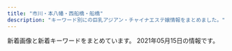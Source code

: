 ```yaml
---
title: "市川・本八幡・西船橋・船橋"
description: "キーワード別にの巨乳アジアン・チャイナエステ嬢情報をまとめました。"
---
```


新着画像と新着キーワードをまとめています。
2021年05月15日の情報です。

<DmmAffiliateIns />
<KeywordTable
  shops={
    [
    {
        "img_links": [
            "http://www.sexy.relaxjp.info/images/m-top009.jpg",
            "http://www.sexy.relaxjp.info/images/m-top003.jpg",
            "http://www.sexy.relaxjp.info/files/023.jpg",
            "http://www.sexy.relaxjp.info/files/036-02.jpg",
            "http://www.sexy.relaxjp.info/files/035-02.jpg",
            "http://www.sexy.relaxjp.info/images/m-top010.jpg",
            "http://www.sexy.relaxjp.info/files/034.jpg",
            "http://www.sexy.relaxjp.info/files/035.jpg",
            "http://www.sexy.relaxjp.info/files/011.jpg",
            "http://www.sexy.relaxjp.info/files/037-02.jpg",
            "http://www.sexy.relaxjp.info/files/033.jpg",
            "http://www.sexy.relaxjp.info/files/030-03.jpg",
            "http://www.sexy.relaxjp.info/files/024-02.jpg",
            "http://www.sexy.relaxjp.info/files/003-02.jpg",
            "http://www.sexy.relaxjp.info/files/035-03.jpg",
            "http://www.sexy.relaxjp.info/files/002-02.jpg",
            "http://www.sexy.relaxjp.info/files/023-03.jpg",
            "http://www.sexy.relaxjp.info/files/030.jpg",
            "http://www.sexy.relaxjp.info/files/036-03.jpg",
            "http://www.sexy.relaxjp.info/files/033-03.jpg",
            "http://www.sexy.relaxjp.info/files/034-02.jpg",
            "http://www.sexy.relaxjp.info/images/foot01.jpg",
            "http://www.sexy.relaxjp.info/files/030-02.jpg",
            "http://www.sexy.relaxjp.info/files/037-03.jpg",
            "http://www.sexy.relaxjp.info/images/call.png",
            "http://www.sexy.relaxjp.info/files/011-03.jpg",
            "http://www.sexy.relaxjp.info/files/033-02.jpg",
            "http://www.sexy.relaxjp.info/files/002.jpg",
            "http://www.sexy.relaxjp.info/files/034-03.jpg",
            "http://www.sexy.relaxjp.info/files/024.jpg",
            "http://www.sexy.relaxjp.info/files/037.jpg",
            "http://www.sexy.relaxjp.info/images/m-top004.jpg",
            "http://www.sexy.relaxjp.info/images/m-head01.jpg",
            "http://www.sexy.relaxjp.info/files/003-03.jpg",
            "http://www.sexy.relaxjp.info/files/036.jpg",
            "http://www.sexy.relaxjp.info/files/024-03.jpg",
            "http://www.sexy.relaxjp.info/files/011-02.jpg",
            "http://www.sexy.relaxjp.info/files/023-02.jpg",
            "http://www.sexy.relaxjp.info/files/002-03.jpg",
            "http://www.sexy.relaxjp.info/files/003.jpg"
        ],
        "name": "Sexy Love \uff5e\u30bb\u30af\u30b7\u30fc\u30e9\u30d6\uff5e",
        "station": "JR\u8239\u6a4b\u99c5\u5317\u53e3",
        "url": "http://www.sexy.relaxjp.info/",
        "keywords": {
            "87": 14,
            "C": 4,
            "E": 2,
            "D": 16,
            "89": 2,
            "\u30bb\u30af\u30b7\u30fc": 36,
            "86": 6
        }
    },
    {
        "img_links": [
            "http://parm.work/images/menu/interior.png",
            "http://parm.work/images/menu/staff.png",
            "http://parm.work/images/rec.jpg",
            "http://parm.work/staff/miki.jpg",
            "http://parm.work/img/saya1.jpg",
            "http://parm.work/staff/mika.jpg",
            "http://parm.work/images/menu/top.png",
            "http://parm.work/images/staff_t.jpg",
            "http://parm.work/img/momo1.jpg",
            "http://parm.work/img/miki1.jpg",
            "http://parm.work/staff/kana.jpg",
            "http://parm.work/img/kana1.jpg",
            "http://parm.work/staff/momo.jpg",
            "http://parm.work/images/news.jpg",
            "http://parm.work/images/sys.png",
            "http://parm.work/img/mika1.jpg",
            "http://parm.work/images/tel.png",
            "http://parm.work/images/int1.jpg",
            "http://parm.work/images/tg.png",
            "http://parm.work/images/int2.png",
            "http://parm.work/staff/saya.jpg",
            "http://parm.work/images/time.jpg",
            "http://parm.work/images/interior_t.jpg"
        ],
        "keywords": {},
        "name": "\u30d1\u30eb\u30e0",
        "url": "http://parm.work/",
        "station": "\u672c\u516b\u5e61\u99c5\u5317\u53e3"
    },
    {
        "keywords": {},
        "img_links": [
            "http://iyashinomori.dnsfor.me/images/aroma.jpg",
            "http://iyashinomori.dnsfor.me/images/mei.jpg",
            "http://iyashinomori.dnsfor.me/images/main_09.jpg",
            "http://iyashinomori.dnsfor.me/images/nav-staff.jpg",
            "http://iyashinomori.dnsfor.me/images/sona.jpg",
            "http://iyashinomori.dnsfor.me/images/masmises.jpg",
            "http://iyashinomori.dnsfor.me/images/iyashi_qr.png",
            "http://iyashinomori.dnsfor.me/images/nav-job.jpg",
            "http://iyashinomori.dnsfor.me/images/aya2.jpg",
            "http://iyashinomori.dnsfor.me/images/akasuri.jpg",
            "http://iyashinomori.dnsfor.me/images/lanmu-c_03.jpg",
            "http://iyashinomori.dnsfor.me/images/massaji.jpg",
            "http://iyashinomori.dnsfor.me/images/mas-de.jpg",
            "http://iyashinomori.dnsfor.me/images/sayuri.jpg",
            "http://iyashinomori.dnsfor.me/images/mari.jpg",
            "http://iyashinomori.dnsfor.me/images/ami.jpg"
        ],
        "url": "http://iyashinomori.dnsfor.me/",
        "station": "JR\u897f\u8239\u6a4b\u99c5\u5317\u53e3",
        "name": "\u7652\u3057\u306e\u68ee"
    },
    {
        "keywords": {},
        "img_links": [],
        "url": "http://olive.est.cm/",
        "station": "JR\u8239\u6a4b\u99c5\u5317\u53e3",
        "name": "OLIVE\u30fb\u30aa\u30ea\u30fc\u30d6"
    },
    {
        "keywords": {
            "D": 15,
            "\u30bb\u30af\u30b7\u30fc": 12,
            "E": 83,
            "F": 9,
            "G": 9
        },
        "url": "http://es-massage.info/",
        "img_links": [
            "http://es-massage.info/wp-content/uploads/2019/11/4fad70a18793b8dfb7a63f4939e51f94.jpg",
            "http://es-massage.info/wp-content/uploads/2019/12/676cfcce64ce22475e092ee147f4ebc8-500x750.jpg",
            "http://es-massage.info/wp-content/uploads/2019/06/dcbeef447e8eded0b1939b00ff57d88b-218x300.jpg",
            "http://es-massage.info/wp-content/uploads/2021/02/2daa3be5c9da099fee0448647087d74c-722x1024.jpg",
            "http://es-massage.info/wp-content/uploads/2020/10/676cfcce64ce22475e092ee147f4ebc8-730x1024.jpg",
            "http://es-massage.info/wp-content/uploads/2021/05/c867482e60af4aaa301e00a22c8a494a.jpg",
            "http://es-massage.info/wp-content/uploads/2018/10/g4.jpg",
            "http://es-massage.info/wp-content/uploads/2021/02/3d21df65a2be53218994fa7e3b383bd2-500x750.jpg",
            "http://es-massage.info/wp-content/uploads/2019/10/32cbcf100bc89043ce106a68ba8535ea-214x300.jpg",
            "http://es-massage.info/wp-content/uploads/2021/02/f83b4ffb58cae56efa5cf86625340252.jpg",
            "http://es-massage.info/wp-content/uploads/2021/03/187232fb98eac53cd9935a4a35d04597-500x750.jpg",
            "http://es-massage.info/wp-content/uploads/2021/03/fa0ef9b192fa87f9ee5013c5e1c3bcc7-212x300.jpg",
            "http://es-massage.info/wp-content/uploads/2021/02/ae895c3a85b37b5db4dcb93326cbd04d-500x750.jpg",
            "http://es-massage.info/wp-content/uploads/2021/03/c961a896cf70c5b14ebe86acc18cdf14-1.jpg",
            "http://es-massage.info/wp-content/uploads/2021/02/68ba0f1db1b8cdd88e360d06f49f1ba6-212x300.jpg",
            "http://es-massage.info/wp-content/uploads/2019/03/0c4d0538c251234bc70697ec7cf8cc97-500x750.jpg",
            "http://es-massage.info/wp-content/uploads/2021/02/f83b4ffb58cae56efa5cf86625340252-500x750.jpg",
            "http://es-massage.info/wp-content/uploads/2021/02/8b21e9d00752169b79ff946575142f59.jpg",
            "http://es-massage.info/wp-content/uploads/2021/03/5db34c47b4c5816f47d11de39beefb5d-500x750.jpg",
            "http://es-massage.info/wp-content/uploads/2019/11/8da006befc39b49c570f8162740cbc56-500x750.jpg",
            "http://es-massage.info/wp-content/uploads/2021/02/ae895c3a85b37b5db4dcb93326cbd04d-745x1024.jpg",
            "http://es-massage.info/wp-content/uploads/2019/12/676cfcce64ce22475e092ee147f4ebc8-212x300.jpg",
            "http://es-massage.info/wp-content/uploads/2021/02/f150534b559de6124dce0eaa1cfdf290.jpg",
            "http://es-massage.info/wp-content/themes/template-salon2/images/header-tel.png",
            "http://es-massage.info/wp-content/uploads/2020/06/0fd60f0c72ad85b96635ef3d4e152bd6-500x750.jpg",
            "http://es-massage.info/wp-content/uploads/2019/03/c3dc6ab90966d6cc73491056f668516d-500x750.jpg",
            "http://es-massage.info/wp-content/uploads/2019/03/b85ae819f481b37cad8d1548de5893cc-223x300.jpg",
            "http://es-massage.info/wp-content/uploads/2021/02/6fa3b7862db18d956a1cde1942b75408-500x750.jpg",
            "http://es-massage.info/wp-content/uploads/2019/10/3eec6cc0e85788ff3ceabceee29f9870-500x750.jpg",
            "http://es-massage.info/wp-content/uploads/2021/03/42e4fd3c70945346b6dd6b9e0f926434-1-745x1024.jpg",
            "http://es-massage.info/wp-content/uploads/2020/09/c42007567c6d14bbd829c1d4ae5b8d4c.jpg",
            "http://es-massage.info/wp-content/themes/template-salon2/images/noimg.jpg",
            "http://es-massage.info/wp-content/uploads/2019/03/c3dc6ab90966d6cc73491056f668516d.jpg",
            "http://es-massage.info/wp-content/uploads/2019/12/9934efcbe351f6dbb655c114add97813-500x750.jpg",
            "http://es-massage.info/wp-content/uploads/2018/10/g1.jpg",
            "http://es-massage.info/wp-content/uploads/2018/12/ce6acdedea0cab635b18cd82f697bf3a-500x750.jpg",
            "http://es-massage.info/wp-content/uploads/2020/09/75fbc1155333427771dcebee0f4de748.jpg",
            "http://es-massage.info/wp-content/uploads/2021/02/6fa3b7862db18d956a1cde1942b75408-205x300.jpg",
            "http://es-massage.info/wp-content/uploads/2021/03/187232fb98eac53cd9935a4a35d04597.jpg",
            "http://es-massage.info/wp-content/uploads/2021/03/5db34c47b4c5816f47d11de39beefb5d.jpg",
            "http://es-massage.info/wp-content/uploads/2019/10/3eec6cc0e85788ff3ceabceee29f9870.jpg",
            "http://es-massage.info/wp-content/uploads/2020/10/676cfcce64ce22475e092ee147f4ebc8.jpg",
            "http://es-massage.info/wp-content/uploads/2019/03/07cc9a466c3af450e20013b26e90a100.jpg",
            "http://es-massage.info/wp-content/uploads/2021/01/329c4f8c7f334cbe95d258f70d6ca207-500x750.jpg",
            "http://es-massage.info/wp-content/uploads/2019/10/32cbcf100bc89043ce106a68ba8535ea.jpg",
            "http://es-massage.info/wp-content/uploads/2021/05/c867482e60af4aaa301e00a22c8a494a-500x750.jpg",
            "http://es-massage.info/wp-content/uploads/2021/01/329c4f8c7f334cbe95d258f70d6ca207.jpg",
            "http://es-massage.info/wp-content/uploads/2021/03/c961a896cf70c5b14ebe86acc18cdf14-1-500x750.jpg",
            "http://es-massage.info/wp-content/uploads/2021/02/9fac07593910d80276531dd93a7855a6.jpg",
            "http://es-massage.info/wp-content/uploads/2019/03/b85ae819f481b37cad8d1548de5893cc-500x750.jpg",
            "http://es-massage.info/wp-content/themes/template-salon2/images/main1.jpg",
            "http://es-massage.info/wp-content/uploads/2021/02/2daa3be5c9da099fee0448647087d74c.jpg",
            "http://es-massage.info/wp-content/uploads/2021/03/187232fb98eac53cd9935a4a35d04597-212x300.jpg",
            "http://es-massage.info/wp-content/uploads/2021/04/74d5ee1bbc8ca61aadd08e6f9f4165e7-500x750.jpg",
            "http://es-massage.info/wp-content/uploads/2019/03/0c4d0538c251234bc70697ec7cf8cc97.jpg",
            "http://es-massage.info/wp-content/uploads/2021/03/c961a896cf70c5b14ebe86acc18cdf14-1-212x300.jpg",
            "http://es-massage.info/wp-content/uploads/2021/03/f4811d331623d3f6e590e934b3e7ddc9-500x750.jpg",
            "http://es-massage.info/wp-content/uploads/2021/02/ae895c3a85b37b5db4dcb93326cbd04d.jpg",
            "http://es-massage.info/wp-content/uploads/2020/06/0fd60f0c72ad85b96635ef3d4e152bd6.jpg",
            "http://es-massage.info/wp-content/uploads/2021/02/4af137ced25025eda5b4e5a512bead8f.jpg",
            "http://es-massage.info/wp-content/uploads/2021/02/1b6cc5124ca074f693dbc5eff5a75ea0-500x750.jpg",
            "http://es-massage.info/wp-content/uploads/2019/11/4fad70a18793b8dfb7a63f4939e51f94-500x750.jpg",
            "http://es-massage.info/wp-content/uploads/2021/03/42e4fd3c70945346b6dd6b9e0f926434-1-500x750.jpg",
            "http://es-massage.info/wp-content/uploads/2019/03/b85ae819f481b37cad8d1548de5893cc.jpg",
            "http://es-massage.info/wp-content/uploads/2019/12/9934efcbe351f6dbb655c114add97813.jpg",
            "http://es-massage.info/wp-content/uploads/2020/09/f4811d331623d3f6e590e934b3e7ddc9-500x750.jpg",
            "http://es-massage.info/wp-content/uploads/2021/02/4af137ced25025eda5b4e5a512bead8f-212x300.jpg",
            "http://es-massage.info/wp-content/uploads/2021/04/74d5ee1bbc8ca61aadd08e6f9f4165e7.jpg",
            "http://es-massage.info/wp-content/uploads/2021/02/3d21df65a2be53218994fa7e3b383bd2-207x300.jpg",
            "http://es-massage.info/wp-content/uploads/2021/02/f150534b559de6124dce0eaa1cfdf290-722x1024.jpg",
            "http://es-massage.info/wp-content/uploads/2020/09/c42007567c6d14bbd829c1d4ae5b8d4c-500x750.jpg",
            "http://es-massage.info/wp-content/uploads/2021/02/68ba0f1db1b8cdd88e360d06f49f1ba6.jpg",
            "http://es-massage.info/wp-content/uploads/2020/06/bd28ddc548208ab1afe0db2cc76decab.jpg",
            "http://es-massage.info/wp-content/uploads/2020/10/676cfcce64ce22475e092ee147f4ebc8-500x750.jpg",
            "http://es-massage.info/wp-content/uploads/2021/03/5db34c47b4c5816f47d11de39beefb5d-216x300.jpg",
            "http://es-massage.info/wp-content/uploads/2019/11/8da006befc39b49c570f8162740cbc56.jpg",
            "http://es-massage.info/wp-content/uploads/2019/03/07cc9a466c3af450e20013b26e90a100-500x750.jpg",
            "http://es-massage.info/wp-content/uploads/2021/02/4af137ced25025eda5b4e5a512bead8f-500x750.jpg",
            "http://es-massage.info/wp-content/uploads/2021/03/42e4fd3c70945346b6dd6b9e0f926434-1-218x300.jpg",
            "http://es-massage.info/wp-content/uploads/2021/02/ae80e0da66f78f271f9083df6c795b89.jpg",
            "http://es-massage.info/wp-content/uploads/2018/12/ce6acdedea0cab635b18cd82f697bf3a-218x300.jpg",
            "http://es-massage.info/wp-content/uploads/2021/02/68ba0f1db1b8cdd88e360d06f49f1ba6-500x750.jpg",
            "http://es-massage.info/wp-content/uploads/2021/02/3d21df65a2be53218994fa7e3b383bd2.jpg",
            "http://es-massage.info/wp-content/uploads/2020/10/676cfcce64ce22475e092ee147f4ebc8-214x300.jpg",
            "http://es-massage.info/wp-content/uploads/2021/02/f150534b559de6124dce0eaa1cfdf290-500x750.jpg",
            "http://es-massage.info/wp-content/uploads/2019/03/c3dc6ab90966d6cc73491056f668516d-745x1024.jpg",
            "http://es-massage.info/wp-content/uploads/2021/03/fa0ef9b192fa87f9ee5013c5e1c3bcc7.jpg",
            "http://es-massage.info/wp-content/uploads/2020/09/f4811d331623d3f6e590e934b3e7ddc9.jpg",
            "http://es-massage.info/wp-content/uploads/2019/10/32cbcf100bc89043ce106a68ba8535ea-500x750.jpg",
            "http://es-massage.info/wp-content/uploads/2021/02/0ef7f1f9a36ecbbef9c5a949c70d788f.jpg",
            "http://es-massage.info/wp-content/uploads/2021/02/ae80e0da66f78f271f9083df6c795b89-500x750.jpg",
            "http://es-massage.info/wp-content/uploads/2019/12/a2ec7a239bfbf761f50708838a05c672-214x300.jpg",
            "http://es-massage.info/wp-content/uploads/2021/02/9fac07593910d80276531dd93a7855a6-500x750.jpg",
            "http://es-massage.info/wp-content/uploads/2019/12/676cfcce64ce22475e092ee147f4ebc8.jpg",
            "http://es-massage.info/wp-content/uploads/2021/04/99f9af9e167cc58af6999c284aeb182d-500x750.jpg",
            "http://es-massage.info/wp-content/uploads/2021/04/99f9af9e167cc58af6999c284aeb182d.jpg",
            "http://es-massage.info/wp-content/uploads/2021/02/8b21e9d00752169b79ff946575142f59-500x750.jpg",
            "http://es-massage.info/wp-content/uploads/2021/03/187232fb98eac53cd9935a4a35d04597-722x1024.jpg",
            "http://es-massage.info/wp-content/uploads/2021/02/0ef7f1f9a36ecbbef9c5a949c70d788f-500x750.jpg",
            "http://es-massage.info/wp-content/uploads/2019/03/0c4d0538c251234bc70697ec7cf8cc97-220x300.jpg",
            "http://es-massage.info/wp-content/uploads/2021/02/5d212ce2543c87f9ebee5c4251a7e224-214x300.jpg",
            "http://es-massage.info/wp-content/uploads/2020/06/bd28ddc548208ab1afe0db2cc76decab-500x750.jpg",
            "http://es-massage.info/wp-content/uploads/2021/02/6fa3b7862db18d956a1cde1942b75408.jpg",
            "http://es-massage.info/wp-content/uploads/2021/04/f481c16456cfb6cef2c626ae7e9cc2bc.jpg",
            "http://es-massage.info/wp-content/uploads/2020/09/75fbc1155333427771dcebee0f4de748-500x750.jpg",
            "http://es-massage.info/wp-content/uploads/2021/02/2daa3be5c9da099fee0448647087d74c-500x750.jpg",
            "http://es-massage.info/wp-content/uploads/2019/12/a2ec7a239bfbf761f50708838a05c672.jpg",
            "http://es-massage.info/wp-content/uploads/2021/03/f4811d331623d3f6e590e934b3e7ddc9.jpg",
            "http://es-massage.info/wp-content/uploads/2018/10/g3.jpg",
            "http://es-massage.info/wp-content/uploads/2021/03/42e4fd3c70945346b6dd6b9e0f926434-1.jpg",
            "http://es-massage.info/wp-content/uploads/2021/03/fa0ef9b192fa87f9ee5013c5e1c3bcc7-500x750.jpg",
            "http://es-massage.info/wp-content/uploads/2021/02/1b6cc5124ca074f693dbc5eff5a75ea0.jpg",
            "http://es-massage.info/wp-content/uploads/2019/06/dcbeef447e8eded0b1939b00ff57d88b-500x750.jpg",
            "http://es-massage.info/wp-content/uploads/2021/04/f481c16456cfb6cef2c626ae7e9cc2bc-500x750.jpg",
            "http://es-massage.info/wp-content/themes/template-salon2/images/bnr.jpg",
            "http://es-massage.info/wp-content/uploads/2021/02/0ef7f1f9a36ecbbef9c5a949c70d788f-218x300.jpg",
            "http://es-massage.info/wp-content/uploads/2021/02/8b21e9d00752169b79ff946575142f59-722x1024.jpg",
            "http://es-massage.info/wp-content/uploads/2021/04/f481c16456cfb6cef2c626ae7e9cc2bc-215x300.jpg",
            "http://es-massage.info/wp-content/uploads/2018/10/g2.jpg",
            "http://es-massage.info/wp-content/uploads/2019/12/a2ec7a239bfbf761f50708838a05c672-500x750.jpg"
        ],
        "station": "JR\u897f\u8239\u6a4b\u99c5\u5357\u53e3",
        "name": "Vivid \u30d3\u30d3\u30c3\u30c9"
    },
    {
        "name": "Pink Love",
        "url": "http://www.yumegokoro.esjp.info/",
        "img_links": [
            "http://www.yumegokoro.esjp.info/files/020-03.jpg",
            "http://www.yumegokoro.esjp.info/files/002.jpg",
            "http://www.yumegokoro.esjp.info/images/barSystem.png",
            "http://www.yumegokoro.esjp.info/images/barTherapist.png",
            "http://www.yumegokoro.esjp.info/files/027-03.jpg",
            "http://www.yumegokoro.esjp.info/files/019-02.jpg",
            "http://www.yumegokoro.esjp.info/files/023-03.jpg",
            "http://www.yumegokoro.esjp.info/images/contentBottom.jpg",
            "http://www.yumegokoro.esjp.info/images/time.png",
            "http://www.yumegokoro.esjp.info/images/header.png",
            "http://www.yumegokoro.esjp.info/files/012-02.jpg",
            "http://www.yumegokoro.esjp.info/files/004-02.jpg",
            "http://www.yumegokoro.esjp.info/files/010.jpg",
            "http://www.yumegokoro.esjp.info/files/019.jpg",
            "http://www.yumegokoro.esjp.info/images/barProfile.png",
            "http://www.yumegokoro.esjp.info/files/012-03.jpg",
            "http://www.yumegokoro.esjp.info/images/barLink.png",
            "http://www.yumegokoro.esjp.info/files/027-02.jpg",
            "http://www.yumegokoro.esjp.info/files/010-03.jpg",
            "http://www.yumegokoro.esjp.info/files/004-03.jpg",
            "http://www.yumegokoro.esjp.info/files/011-03.jpg",
            "http://www.yumegokoro.esjp.info/files/002-02.jpg",
            "http://www.yumegokoro.esjp.info/images/barRecruit.png",
            "http://www.yumegokoro.esjp.info/images/barAccess.png",
            "http://www.yumegokoro.esjp.info/files/004.jpg",
            "http://www.yumegokoro.esjp.info/images/barSchedule.png",
            "http://www.yumegokoro.esjp.info/images/barProfileSche.png",
            "http://www.yumegokoro.esjp.info/images/btnTop.png",
            "http://www.yumegokoro.esjp.info/files/011-02.jpg",
            "http://www.yumegokoro.esjp.info/files/011.jpg",
            "http://www.yumegokoro.esjp.info/files/023.jpg",
            "http://www.yumegokoro.esjp.info/images/backBtn.png",
            "http://www.yumegokoro.esjp.info/files/027.jpg",
            "http://www.yumegokoro.esjp.info/files/020.jpg",
            "http://www.yumegokoro.esjp.info/files/012.jpg",
            "http://www.yumegokoro.esjp.info/files/020-02.jpg",
            "http://www.yumegokoro.esjp.info/files/023-02.jpg",
            "http://www.yumegokoro.esjp.info/images/concept.png",
            "http://www.yumegokoro.esjp.info/files/010-02.jpg",
            "http://www.yumegokoro.esjp.info/files/019-03.jpg",
            "http://www.yumegokoro.esjp.info/files/002-03.jpg"
        ],
        "keywords": {
            "88": 4,
            "87": 32,
            "D": 36
        },
        "station": "JR\u8239\u6a4b\u99c5\u5317\u53e3"
    },
    {
        "name": "\u732b\u5a18",
        "keywords": {
            "D": 6,
            "87": 5,
            "86": 1
        },
        "station": "JR\u897f\u8239\u6a4b\u99c5\u5357\u53e3",
        "img_links": [
            "http://www.nekomusume.relax-hp.com/img/nav-006.png",
            "http://www.nekomusume.relax-hp.com/img/top01.png",
            "http://www.nekomusume.relax-hp.com/img/nav-004.png",
            "http://www.nekomusume.relax-hp.com/img/stt.jpg",
            "http://www.nekomusume.relax-hp.com/img/stb.jpg",
            "http://www.nekomusume.relax-hp.com/files/008.jpg",
            "http://www.nekomusume.relax-hp.com/img/tel.png",
            "http://www.nekomusume.relax-hp.com/img/nav-003.png",
            "http://www.nekomusume.relax-hp.com/files/013.jpg",
            "http://www.nekomusume.relax-hp.com/files/007.jpg",
            "http://www.nekomusume.relax-hp.com/files/009.jpg",
            "http://www.nekomusume.relax-hp.com/img/nav-005.png",
            "http://www.nekomusume.relax-hp.com/files/006.jpg",
            "http://www.nekomusume.relax-hp.com/img/nav-001.png",
            "http://www.nekomusume.relax-hp.com/img/nav-002.png",
            "http://www.nekomusume.relax-hp.com/files/011.jpg"
        ],
        "url": "http://www.nekomusume.relax-hp.com/"
    },
    {
        "img_links": [
            "https://leaf-relax.com/wp-content/uploads/2021/03/DB2A2C9F-6035-4E9D-8D28-6C22A543E8DC.jpeg",
            "https://leaf-relax.com/wp-content/uploads/2021/04/8C901857-8329-4836-BB15-FACE1430E3F7.jpeg",
            "https://leaf-relax.com/wp-content/uploads/2021/03/D5FC7105-D296-4544-A10A-F769C6CD5B0C.jpeg",
            "https://leaf-relax.com/wp-content/themes/este/img/top-img01.png",
            "https://leaf-relax.com/wp-content/uploads/2021/04/5D8F478C-B99F-48C1-81A3-7741B432AD67.jpeg",
            "https://leaf-relax.com/wp-content/uploads/2020/01/E008CF02-7716-4520-AFDC-2F88FD9BB2A0.jpeg",
            "https://leaf-relax.com/wp-content/uploads/2021/03/uiahleaf.jpg",
            "https://leaf-relax.com/wp-content/themes/este/img/3.jpg",
            "https://leaf-relax.com/wp-content/uploads/2021/03/8C6881AA-D716-419E-8BFF-82AAA258E338.jpeg",
            "https://leaf-relax.com/wp-content/themes/este/img/call.png",
            "https://leaf-relax.com/wp-content/themes/este/img/top-img02a.png",
            "https://leaf-relax.com/wp-content/uploads/2021/03/C1B14BDE-84B6-467B-9532-C60E8A518E03.jpeg",
            "https://leaf-relax.com/wp-content/themes/este/img/tel_footer.png",
            "https://leaf-relax.com/wp-content/uploads/2021/03/4ADE4339-8E04-43D0-8E5B-B0C17FFAF696.jpeg",
            "https://leaf-relax.com/wp-content/uploads/2021/03/3BC4BDF1-7911-4CA9-BDBE-6E2383479E3F.jpeg",
            "https://leaf-relax.com/wp-content/uploads/2021/03/1E72DCA7-178C-4423-B532-64C921244CD8.jpeg",
            "https://leaf-relax.com/wp-content/themes/este/img/1.jpg",
            "https://leaf-relax.com/wp-content/themes/este/img/tel_header.png",
            "https://leaf-relax.com/wp-content/themes/este/img/2.jpg",
            "https://leaf-relax.com/wp-content/uploads/2021/04/7249526C-1C90-423A-8CF8-A6B7DF3016ED.jpeg",
            "https://leaf-relax.com/wp-content/themes/este/img/4.jpg",
            "https://leaf-relax.com/wp-content/themes/este/img/top-img01c.png",
            "https://leaf-relax.com/wp-content/uploads/2021/04/CEDC78D8-1E03-485E-AAE1-F3A9DC863616.jpeg",
            "https://leaf-relax.com/wp-content/uploads/2021/03/1B8A8799-3990-435A-B81A-2C162139E8D0.jpeg",
            "https://leaf-relax.com/wp-content/uploads/2021/03/E4C9417C-6742-43AD-8D98-42B04C88E858.jpeg",
            "https://leaf-relax.com/wp-content/themes/este/img/top-img03.png",
            "https://leaf-relax.com/wp-content/uploads/2021/03/E9712B35-BA07-4315-B0E1-9DE89646DE20.jpeg"
        ],
        "name": "\u30ea\u30fc\u30d5",
        "url": "https://leaf-relax.com/",
        "station": "JR\u897f\u8239\u6a4b\u99c5\u5317\u53e3",
        "keywords": {
            "\u4e73": 9,
            "\u80f8": 2,
            "E": 16,
            "90": 3,
            "\u5de8\u4e73": 9,
            "F": 3,
            "D": 16,
            "C": 4,
            "\u30bb\u30af\u30b7\u30fc": 2
        }
    },
    {
        "name": "\u96c5\u7f8e\uff5eMIYABI",
        "url": "https://miyabi.jpn.vin",
        "station": "JR\u897f\u8239\u6a4b\u99c5",
        "img_links": [
            "https://miyabi.jpn.vin/images/top_slider03.jpg",
            "https://miyabi.jpn.vin/images/top.png",
            "https://miyabi.jpn.vin/images/btn_side05.png",
            "https://miyabi.jpn.vin/photos/sites/21/2021/05/2021051409363351.jpg",
            "https://miyabi.jpn.vin/photos/sites/21/2021/05/2021051107312453.jpg",
            "https://miyabi.jpn.vin/photos/sites/21/2021/05/2021051409092021.jpg",
            "https://miyabi.jpn.vin/images/btn_side03.png",
            "https://miyabi.jpn.vin/photos/sites/21/2021/05/2021051409095246.jpg",
            "https://miyabi.jpn.vin/images/btn_side06.png",
            "https://miyabi.jpn.vin/photos/sites/21/2021/05/2021051107295944.jpg",
            "https://miyabi.jpn.vin/images/btn_side07.png",
            "https://miyabi.jpn.vin/photos/sites/21/2021/05/2021051201595297.jpg",
            "https://miyabi.jpn.vin/images/btn_side04.png",
            "https://miyabi.jpn.vin/photos/sites/21/2021/02/2021022309071886.jpg",
            "https://miyabi.jpn.vin/photos/sites/21/2021/05/2021051201580427.jpg",
            "https://miyabi.jpn.vin/images/side_line.jpg",
            "https://miyabi.jpn.vin/photos/sites/21/2021/03/2021032404492465.jpg",
            "https://miyabi.jpn.vin/photos/sites/21/2021/05/2021051409485330.jpg",
            "https://miyabi.jpn.vin/images/sp_top.png",
            "https://miyabi.jpn.vin/photos/sites/21/2021/05/2021051409090360.jpg",
            "https://miyabi.jpn.vin/images/btn_side01.png",
            "https://miyabi.jpn.vin/photos/sites/21/2021/05/2021051201574859.jpg",
            "https://miyabi.jpn.vin/images/btn_side02.png",
            "https://miyabi.jpn.vin/photos/sites/21/2021/05/2021051409310973.jpg",
            "https://miyabi.jpn.vin/photos/sites/21/2021/05/2021051409394496.jpg"
        ],
        "keywords": {
            "F": 33,
            "D": 70,
            "87": 33,
            "83": 35,
            "E": 35,
            "85": 68,
            "G": 31,
            "88": 66,
            "C": 56
        }
    },
    {
        "station": "\u8239\u6a4b\u99c5\u5317\u53e3",
        "url": "https://fu-coco.net/",
        "keywords": {
            "\u30bb\u30af\u30b7\u30fc": 3,
            "F": 4,
            "D": 23
        },
        "img_links": [
            "https://fu-coco.net/wp-content/themes/este/img/top-img01b.png",
            "https://fu-coco.net/wp-content/uploads/2021/05/9876521co.jpg",
            "https://fu-coco.net/wp-content/uploads/2021/05/435698765co.jpg",
            "https://fu-coco.net/wp-content/themes/este/img/tel_footer.png",
            "https://fu-coco.net/wp-content/uploads/2021/05/8765217890co.jpg",
            "https://fu-coco.net/wp-content/themes/este/img/top-img03.png",
            "https://fu-coco.net/wp-content/themes/este/img/top-img02a.png",
            "https://fu-coco.net/wp-content/themes/este/img/top-img01a.png",
            "https://fu-coco.net/wp-content/uploads/2021/05/1oiuytreewrstdyfugco.jpg",
            "https://fu-coco.net/wp-content/themes/este/img/tel_header.png",
            "https://fu-coco.net/wp-content/themes/este/img/2.png",
            "https://fu-coco.net/wp-content/themes/este/img/call.png",
            "https://fu-coco.net/wp-content/uploads/2021/05/34568976co.jpg",
            "https://fu-coco.net/wp-content/uploads/2021/05/987654324567co.jpg",
            "https://fu-coco.net/wp-content/uploads/2021/05/9087621co.jpg",
            "https://fu-coco.net/wp-content/uploads/2021/05/897s6atyco.jpg",
            "https://fu-coco.net/wp-content/uploads/2021/05/9876543co.jpg",
            "https://fu-coco.net/wp-content/uploads/2021/05/8976saco.jpg",
            "https://fu-coco.net/wp-content/uploads/2021/05/9087654co.jpg"
        ],
        "name": "COCO"
    },
    {
        "url": "http://www.diamond.mesthe.com/",
        "keywords": {
            "C": 15,
            "88": 2,
            "86": 2,
            "D": 10,
            "87": 8
        },
        "name": "\u30c0\u30a4\u30e4\u30e2\u30f3\u30c9",
        "img_links": [
            "http://www.diamond.mesthe.com/files/002-02.jpg",
            "http://www.diamond.mesthe.com/img/goback.jpg",
            "http://www.diamond.mesthe.com/img/btn_blog.png",
            "http://www.diamond.mesthe.com/img/btn_side_mobile.jpg",
            "http://www.diamond.mesthe.com/images/slider/2.jpg",
            "http://www.diamond.mesthe.com/files/005-02.jpg",
            "http://www.diamond.mesthe.com/files/004.jpg",
            "http://www.diamond.mesthe.com/images/slider/1.jpg",
            "http://www.diamond.mesthe.com/img/ttl_info.png",
            "http://www.diamond.mesthe.com/files/003.jpg",
            "http://www.diamond.mesthe.com/files/004-02.jpg",
            "http://www.diamond.mesthe.com/img/ttl_news.png",
            "http://www.diamond.mesthe.com/img/top_option01.jpg",
            "http://www.diamond.mesthe.com/img/ttl_therapist.png",
            "http://www.diamond.mesthe.com/files/001.jpg",
            "http://www.diamond.mesthe.com/img/top_option04.jpg",
            "http://www.diamond.mesthe.com/images/slider/3.jpg",
            "http://www.diamond.mesthe.com/img/top_option03.jpg",
            "http://www.diamond.mesthe.com/files/002.jpg",
            "http://www.diamond.mesthe.com/files/006-02.jpg",
            "http://www.diamond.mesthe.com/img/tel.png",
            "http://www.diamond.mesthe.com/files/001-02.jpg",
            "http://www.diamond.mesthe.com/files/003-02.jpg",
            "http://www.diamond.mesthe.com/files/005.jpg",
            "http://www.diamond.mesthe.com/img/pickup.jpg",
            "http://www.diamond.mesthe.com/files/006.jpg"
        ],
        "station": "JR\u897f\u8239\u6a4b\u99c5\u5357\u53e3"
    },
    {
        "name": "\u591c\u6765\u9999\uff5eYe Lai Xang\uff5e",
        "keywords": {},
        "img_links": [
            "http://yelaixang.sweet-relaxation.com/img/cast/naru-02.jpg",
            "http://yelaixang.sweet-relaxation.com/img/cast/nina-02.jpg",
            "http://yelaixang.sweet-relaxation.com/img/slick/sl-2.jpg",
            "http://yelaixang.sweet-relaxation.com/img/cast/naru-03.jpg",
            "http://yelaixang.sweet-relaxation.com/img/cast/nana-03.jpg",
            "http://yelaixang.sweet-relaxation.com/img/slick/sl-6.jpg",
            "http://yelaixang.sweet-relaxation.com/img/cast/key-03.jpg",
            "http://yelaixang.sweet-relaxation.com/img/slick/sl-4.jpg",
            "http://yelaixang.sweet-relaxation.com/img/cast/nina-03.jpg",
            "http://yelaixang.sweet-relaxation.com/img/slick/sl-7.jpg",
            "http://yelaixang.sweet-relaxation.com/img/cast/nana-01.jpg",
            "http://yelaixang.sweet-relaxation.com/img/cast/nana-02.jpg",
            "http://yelaixang.sweet-relaxation.com/img/cast/nina-01.jpg",
            "http://yelaixang.sweet-relaxation.com/img/cast/key-02.jpg",
            "http://yelaixang.sweet-relaxation.com/img/cast/key-01.jpg",
            "http://yelaixang.sweet-relaxation.com/img/cast/miya-03.jpg",
            "http://yelaixang.sweet-relaxation.com/img/cast/miya-01.jpg",
            "http://yelaixang.sweet-relaxation.com/img/cast/naru-01.jpg",
            "http://yelaixang.sweet-relaxation.com/img/slick/sl-5.jpg",
            "http://yelaixang.sweet-relaxation.com/img/cast/miya-02.jpg",
            "http://yelaixang.sweet-relaxation.com/img/slick/sl-1.jpg",
            "http://yelaixang.sweet-relaxation.com/img/slick/sl-3.jpg"
        ],
        "url": "http://yelaixang.sweet-relaxation.com/",
        "station": "JR\u672c\u516b\u5e61\u99c5\u5357\u53e3"
    },
    {
        "keywords": {
            "83": 16,
            "D": 78,
            "F": 6,
            "87": 20,
            "81": 6,
            "C": 6,
            "86": 24,
            "85": 24
        },
        "url": "http://neptune.est.cm/",
        "station": "JR\u672c\u516b\u5e61\u99c5\u5357\u53e3",
        "img_links": [
            "http://neptune.est.cm/images/top2.jpg",
            "http://neptune.est.cm/photos/sites/3/2021/04/2021042315134449.jpg",
            "http://neptune.est.cm/photos/sites/3/2020/01/2020011606281181.jpg",
            "http://neptune.est.cm/photos/sites/3/2020/12/2020122312215973.jpg",
            "http://neptune.est.cm/images/top-sp1.jpg",
            "http://neptune.est.cm/images/pagetop.jpg",
            "http://neptune.est.cm/images/top1.jpg",
            "http://neptune.est.cm/photos/sites/3/2020/09/2020092912491932.jpg",
            "http://neptune.est.cm/photos/sites/3/2020/07/2020072813393974.jpg",
            "http://neptune.est.cm/photos/sites/3/2020/01/2020011704241285.jpg",
            "http://neptune.est.cm/photos/sites/3/2020/12/2020121515392683.jpg",
            "http://neptune.est.cm/photos/sites/3/2021/01/2021012715245168.jpg",
            "http://neptune.est.cm/photos/sites/3/2020/06/2020062418251882.jpg",
            "http://neptune.est.cm/images/top-sp2.jpg",
            "http://neptune.est.cm/photos/sites/3/2020/02/2020020303575532.jpg",
            "http://neptune.est.cm/photos/sites/3/2020/01/2020011704240975.jpg",
            "http://neptune.est.cm/photos/sites/3/2020/01/2020012304435311.jpg"
        ],
        "name": "\u30cd\u30d7\u30c1\u30e5\u30fc\u30f3"
    },
    {
        "station": "JR\u897f\u8239\u6a4b\u99c5\u5317\u53e3",
        "keywords": {},
        "img_links": [],
        "url": "https://prince.iest.info/",
        "name": "\u30d7\u30ea\u30f3\u30bb\u30b9"
    },
    {
        "keywords": {
            "85": 2,
            "D": 2,
            "E": 2
        },
        "url": "http://royal.rankuens.com/",
        "station": "JR\u897f\u8239\u6a4b\u99c5\u5357\u53e3",
        "img_links": [
            "http://royal.rankuens.com/css/staff/staff02.jpg",
            "http://royal.rankuens.com/css/nav/nav-004.jpg",
            "http://royal.rankuens.com/css/nav/nav-003.jpg",
            "http://royal.rankuens.com/css/m-top02.jpg",
            "http://royal.rankuens.com/css/staff/staff04-a.jpg",
            "http://royal.rankuens.com/css/nav/nav-002.jpg",
            "http://royal.rankuens.com/css/nav/nav-001.jpg",
            "http://royal.rankuens.com/css/m-top03.jpg",
            "http://royal.rankuens.com/css/staff/staff04.jpg",
            "http://royal.rankuens.com/css/001.jpg",
            "http://royal.rankuens.com/css/m-top05.jpg",
            "http://royal.rankuens.com/css/staff/staff01.jpg",
            "http://royal.rankuens.com/css/m-top04.jpg",
            "http://royal.rankuens.com/css/staff/staff02-a.jpg",
            "http://royal.rankuens.com/css/nav/nav-006.jpg",
            "http://royal.rankuens.com/css/staff/staff03.jpg",
            "http://royal.rankuens.com/css/m-head01.jpg",
            "http://royal.rankuens.com/css/staff/staff01-a.jpg",
            "http://royal.rankuens.com/css/staff/staff03-a.jpg",
            "http://royal.rankuens.com/images/call.png",
            "http://royal.rankuens.com/css/nav/nav-005.jpg"
        ],
        "name": "Royal \uff5e\u30ed\u30fc\u30e4\u30eb\uff5e"
    },
    {
        "station": "JR\u8239\u6a4b\u99c5\u5317\u53e3",
        "name": "\u30b7\u30e3\u30f3\u30d0\u30e9",
        "keywords": {
            "C": 1,
            "D": 1
        },
        "url": "http://shamballa.est888.com/",
        "img_links": [
            "http://shamballa.est888.com/css/staff/naiyo02.jpg",
            "http://shamballa.est888.com/css/staff/staff-03-a.jpg",
            "http://shamballa.est888.com/css/nav/nav-002.png",
            "http://shamballa.est888.com/css/staff/naiyo01.jpg",
            "http://shamballa.est888.com/css/nav/nav-005.png",
            "http://shamballa.est888.com/css/staff/staff-01-a.jpg",
            "http://shamballa.est888.com/css/nav/nav-006.png",
            "http://shamballa.est888.com/css/top04-left.jpg",
            "http://shamballa.est888.com/css/top01.jpg",
            "http://shamballa.est888.com/css/nav/nav-004.png",
            "http://shamballa.est888.com/css/nav/nav-001.png",
            "http://shamballa.est888.com/css/c-001.jpg",
            "http://shamballa.est888.com/css/top04-right.jpg",
            "http://shamballa.est888.com/css/recurit.jpg",
            "http://shamballa.est888.com/css/staff/staff-02-a.jpg",
            "http://shamballa.est888.com/css/nav/nav-003.png",
            "http://shamballa.est888.com/css/tel.png",
            "http://shamballa.est888.com/css/top03.jpg"
        ]
    },
    {
        "url": "http://hinata.relaxnabi.com/",
        "station": "JR\u8239\u6a4b\u99c5\u5317\u53e3",
        "keywords": {
            "89": 1,
            "D": 2,
            "90": 2,
            "86": 2,
            "91": 1,
            "E": 4,
            "C": 4,
            "F": 1,
            "92": 3
        },
        "img_links": [
            "http://hinata.relaxnabi.com/css/main-left03.jpg",
            "http://hinata.relaxnabi.com/css/staff/staff00003.jpg",
            "http://hinata.relaxnabi.com/css/nav/nav-006.jpg",
            "http://hinata.relaxnabi.com/css/staff/staff-08-a.jpg",
            "http://hinata.relaxnabi.com/css/staff/staff-06-a.jpg",
            "http://hinata.relaxnabi.com/css/nav/nav-003.jpg",
            "http://hinata.relaxnabi.com/css/nav/sub-003.jpg",
            "http://hinata.relaxnabi.com/css/right.jpg",
            "http://hinata.relaxnabi.com/css/staff/staff17.jpg",
            "http://hinata.relaxnabi.com/css/nav/nav-005.jpg",
            "http://hinata.relaxnabi.com/css/tel01.png",
            "http://hinata.relaxnabi.com/css/top02.jpg",
            "http://hinata.relaxnabi.com/css/staff/staff00004.jpg",
            "http://hinata.relaxnabi.com/css/staff/staff-007-a.jpg",
            "http://hinata.relaxnabi.com/css/staff/staff015.jpg",
            "http://hinata.relaxnabi.com/css/nav/sub-001.jpg",
            "http://hinata.relaxnabi.com/css/girls001.jpg",
            "http://hinata.relaxnabi.com/css/staff/staff-08.jpg",
            "http://hinata.relaxnabi.com/css/left.jpg",
            "http://hinata.relaxnabi.com/css/staff/staff00004-a.jpg",
            "http://hinata.relaxnabi.com/css/main-left02.jpg",
            "http://hinata.relaxnabi.com/css/nav/sub-002.jpg",
            "http://hinata.relaxnabi.com/css/staff/staff-06.jpg",
            "http://hinata.relaxnabi.com/css/staff/staff015-a.jpg",
            "http://hinata.relaxnabi.com/css/nav/nav-004.jpg",
            "http://hinata.relaxnabi.com/css/nav/sub-006.jpg",
            "http://hinata.relaxnabi.com/css/nav/nav-002.jpg",
            "http://hinata.relaxnabi.com/css/nav/nav-001.jpg",
            "http://hinata.relaxnabi.com/css/staff/staff-002-a.jpg",
            "http://hinata.relaxnabi.com/css/button.jpg",
            "http://hinata.relaxnabi.com/css/osusume40.jpg",
            "http://hinata.relaxnabi.com/css/staff/staff-002.jpg",
            "http://hinata.relaxnabi.com/css/staff/staff00001-a.jpg",
            "http://hinata.relaxnabi.com/css/staff/staff17-a.jpg",
            "http://hinata.relaxnabi.com/css/staff/staff00003-a.jpg",
            "http://hinata.relaxnabi.com/css/nav/sub-005.jpg",
            "http://hinata.relaxnabi.com/css/staff/staff-007.jpg",
            "http://hinata.relaxnabi.com/css/staff/staff00001.jpg",
            "http://hinata.relaxnabi.com/img/tiaowen.png",
            "http://hinata.relaxnabi.com/css/nav/sub-004.jpg"
        ],
        "name": "\u6696 \uff5eHinata\uff5e"
    },
    {
        "station": "\u539f\u6728\u4e2d\u5c71\u99c5\u5317\u53e3",
        "name": "\u7652\u5fc3\u90b8",
        "img_links": [
            "http://yusintei.top/images/yuli.jpg",
            "http://yusintei.top/images/men_2.png",
            "http://yusintei.top/images/p7.jpg",
            "http://yusintei.top/images/g7.jpg",
            "http://yusintei.top/images/p1.jpg",
            "http://yusintei.top/images/g83.jpg",
            "http://yusintei.top/images/p2.jpg",
            "http://yusintei.top/images/zi-staff.png",
            "http://yusintei.top/images/g0.jpg",
            "http://yusintei.top/images/01.png",
            "http://yusintei.top/images/men_6.png",
            "http://yusintei.top/images/01.jpg",
            "http://yusintei.top/images/g114.jpg",
            "http://yusintei.top/images/men_1.png",
            "http://yusintei.top/images/p8.jpg",
            "http://yusintei.top/images/emi.jpg",
            "http://yusintei.top/images/left3.jpg",
            "http://yusintei.top/images/p5.jpg",
            "http://yusintei.top/images/tel.jpg",
            "http://yusintei.top/images/g113.jpg",
            "http://yusintei.top/images/men_3.png",
            "http://yusintei.top/images/men_4.png",
            "http://yusintei.top/images/g1-2.jpg",
            "http://yusintei.top/images/g84.jpg",
            "http://yusintei.top/images/g12.jpg",
            "http://yusintei.top/images/yumi.jpg",
            "http://yusintei.top/images/nei2.jpg",
            "http://yusintei.top/images/zi-link.png",
            "http://yusintei.top/images/g11.jpg",
            "http://yusintei.top/images/p6.jpg",
            "http://yusintei.top/images/p3.jpg",
            "http://yusintei.top/images/g1.jpg",
            "http://yusintei.top/images/g112.jpg",
            "http://yusintei.top/images/g1-3.jpg",
            "http://yusintei.top/images/g8.jpg",
            "http://yusintei.top/images/men_5.png",
            "http://yusintei.top/images/g2.jpg",
            "http://yusintei.top/images/g9.jpg",
            "http://yusintei.top/images/g82.jpg",
            "http://yusintei.top/images/p4.jpg",
            "http://yusintei.top/images/men_7.png",
            "http://yusintei.top/images/g10.jpg"
        ],
        "url": "http://yusintei.top/",
        "keywords": {
            "D": 1,
            "83": 1,
            "84": 1,
            "C": 1,
            "E": 1,
            "86": 1
        }
    },
    {
        "img_links": [
            "http://t-rakuen.work/staff/natumi.jpg",
            "http://t-rakuen.work/staff/mika.jpg",
            "http://t-rakuen.work/img/mika1.jpg",
            "http://t-rakuen.work/images/rec1.jpg",
            "http://t-rakuen.work/images/int1.png",
            "http://t-rakuen.work/img/hana1.jpg",
            "http://t-rakuen.work/images/sys3.jpg",
            "http://t-rakuen.work/images/sys4.jpg",
            "http://t-rakuen.work/images/interior_t.jpg",
            "http://t-rakuen.work/images/sys2.jpg",
            "http://t-rakuen.work/staff/koko.jpg",
            "http://t-rakuen.work/images/rec2.jpg",
            "http://t-rakuen.work/img/rika1.jpg",
            "http://t-rakuen.work/images/staff_t.jpg",
            "http://t-rakuen.work/images/int2.png",
            "http://t-rakuen.work/images/b1.jpg",
            "http://t-rakuen.work/staff/hana.jpg",
            "http://t-rakuen.work/staff/rika.jpg",
            "http://t-rakuen.work/images/head.jpg",
            "http://t-rakuen.work/images/b2.jpg",
            "http://t-rakuen.work/staff/rina.jpg",
            "http://t-rakuen.work/images/news_t.jpg",
            "http://t-rakuen.work/img/koko1.jpg",
            "http://t-rakuen.work/images/news.png",
            "http://t-rakuen.work/img/rina1.jpg",
            "http://t-rakuen.work/img/natumi1.jpg"
        ],
        "url": "http://t-rakuen.work/",
        "station": "JR\u897f\u8239\u6a4b\u99c5\u5357\u53e3",
        "keywords": {},
        "name": "\u53f0\u5317\u697d\u5712"
    },
    {
        "name": "\u30de\u30fc\u30e1\u30a4\u30c9",
        "img_links": [
            "http://happy.relaxnabi.com/css/tel01.png",
            "http://happy.relaxnabi.com/css/staff/staff-10-a.jpg",
            "http://happy.relaxnabi.com/css/nav/nav-001.png",
            "http://happy.relaxnabi.com/css/staff/staff-08.jpg",
            "http://happy.relaxnabi.com/css/staff/staff0001.jpg",
            "http://happy.relaxnabi.com/css/staff/staff0017.jpg",
            "http://happy.relaxnabi.com/css/staff/staff-002.jpg",
            "http://happy.relaxnabi.com/css/staff/staff-03-a.jpg",
            "http://happy.relaxnabi.com/css/staff/staff-04-a.jpg",
            "http://happy.relaxnabi.com/css/top-003.png",
            "http://happy.relaxnabi.com/css/nav/nav-002.png",
            "http://happy.relaxnabi.com/css/staff/staff0017-a.jpg",
            "http://happy.relaxnabi.com/css/staff/staff-04.jpg",
            "http://happy.relaxnabi.com/css/staff/staff0001-a.jpg",
            "http://happy.relaxnabi.com/css/staff/staff-08-a.jpg",
            "http://happy.relaxnabi.com/css/nav/nav-005.png",
            "http://happy.relaxnabi.com/css/staff/staff-007-a.jpg",
            "http://happy.relaxnabi.com/css/staff/staff-03.jpg",
            "http://happy.relaxnabi.com/css/top0001.png",
            "http://happy.relaxnabi.com/css/nav/nav-006.png",
            "http://happy.relaxnabi.com/css/staff/staff-002-a.jpg",
            "http://happy.relaxnabi.com/css/nav/nav-003.png",
            "http://happy.relaxnabi.com/css/nav/nav-004.png",
            "http://happy.relaxnabi.com/css/staff/staff-05.jpg",
            "http://happy.relaxnabi.com/css/staff/staff-05-a.jpg",
            "http://happy.relaxnabi.com/css/staff/staff-007.jpg",
            "http://happy.relaxnabi.com/css/staff/staff-10.jpg"
        ],
        "keywords": {
            "88": 1,
            "92": 3,
            "91": 1,
            "90": 2,
            "E": 3,
            "89": 2,
            "D": 4,
            "F": 1
        },
        "url": "http://happy.relaxnabi.com/",
        "station": "JR\u8239\u6a4b\u99c5\u5317\u53e3"
    },
    {
        "img_links": [
            "http://nishifunabashi.xyz/images/rie1.jpg",
            "http://nishifunabashi.xyz/images/tite-staff.png",
            "http://nishifunabashi.xyz/images/miho.jpg",
            "http://nishifunabashi.xyz/images/g01.jpg",
            "http://nishifunabashi.xyz/images/rumi2.jpg",
            "http://nishifunabashi.xyz/images/yumi1.jpg",
            "http://nishifunabashi.xyz/images/rumi1.jpg",
            "http://nishifunabashi.xyz/images/miho2.jpg",
            "http://nishifunabashi.xyz/images/mio.jpg",
            "http://nishifunabashi.xyz/images/pickt.png",
            "http://nishifunabashi.xyz/images/miu.jpg",
            "http://nishifunabashi.xyz/images/kina.jpg",
            "http://nishifunabashi.xyz/images/g1.jpg",
            "http://nishifunabashi.xyz/images/rie.jpg",
            "http://nishifunabashi.xyz/images/g32.jpg",
            "http://nishifunabashi.xyz/images/r04.jpg",
            "http://nishifunabashi.xyz/images/sla1.jpg",
            "http://nishifunabashi.xyz/images/moe2.jpg",
            "http://nishifunabashi.xyz/images/yumi2.jpg",
            "http://nishifunabashi.xyz/images/i3.jpg",
            "http://nishifunabashi.xyz/images/ga1.jpg",
            "http://nishifunabashi.xyz/images/newt.png",
            "http://nishifunabashi.xyz/images/g001.jpg",
            "http://nishifunabashi.xyz/images/baner.jpg",
            "http://nishifunabashi.xyz/images/mio2.jpg",
            "http://nishifunabashi.xyz/images/i1.jpg",
            "http://nishifunabashi.xyz/images/m2.jpg",
            "http://nishifunabashi.xyz/images/gat.png",
            "http://nishifunabashi.xyz/images/n3.jpg",
            "http://nishifunabashi.xyz/images/m1.jpg",
            "http://nishifunabashi.xyz/images/sla2.jpg",
            "http://nishifunabashi.xyz/images/rumi3.jpg",
            "http://nishifunabashi.xyz/images/moe1.jpg",
            "http://nishifunabashi.xyz/images/r02.jpg",
            "http://nishifunabashi.xyz/images/kina2.jpg",
            "http://nishifunabashi.xyz/images/g015.jpg",
            "http://nishifunabashi.xyz/images/miu1.jpg",
            "http://nishifunabashi.xyz/images/mio1.jpg",
            "http://nishifunabashi.xyz/images/i2.jpg",
            "http://nishifunabashi.xyz/images/n1.jpg",
            "http://nishifunabashi.xyz/images/chun3.jpg",
            "http://nishifunabashi.xyz/images/mobile.png",
            "http://nishifunabashi.xyz/images/n2.jpg",
            "http://nishifunabashi.xyz/images/moe.jpg",
            "http://nishifunabashi.xyz/images/sla3.jpg",
            "http://nishifunabashi.xyz/images/top.png",
            "http://nishifunabashi.xyz/images/chun2.jpg",
            "http://nishifunabashi.xyz/images/kina1.jpg",
            "http://nishifunabashi.xyz/images/r03.jpg",
            "http://nishifunabashi.xyz/images/yumi3.jpg",
            "http://nishifunabashi.xyz/images/rie2.jpg",
            "http://nishifunabashi.xyz/images/chun1.jpg",
            "http://nishifunabashi.xyz/images/ga.jpg",
            "http://nishifunabashi.xyz/images/r01.jpg",
            "http://nishifunabashi.xyz/images/g15.jpg",
            "http://nishifunabashi.xyz/images/g33.jpg",
            "http://nishifunabashi.xyz/images/g0.jpg"
        ],
        "keywords": {
            "C": 7
        },
        "url": "http://nishifunabashi.xyz/",
        "station": "JR\u897f\u8239\u6a4b\u99c5\u5357\u53e3",
        "name": "\u82b1\u706b"
    },
    {
        "name": "\u9234\u97f3-\u3059\u305a\u306d-",
        "img_links": [
            "http://es-suzune.com/staffPhoto/s20210219195936.jpg",
            "http://es-suzune.com/staffPhoto/s20210405165006.jpg",
            "http://es-suzune.com/images/store/02.jpg",
            "http://es-suzune.com/staffPhoto/s20200724144036.jpg",
            "http://es-suzune.com/images/showContent.jpg",
            "http://es-suzune.com/staffPhoto/s20210405174056.jpg",
            "http://es-suzune.com/images/access/03.png",
            "http://es-suzune.com/images/showIndex.jpg",
            "http://es-suzune.com/uploadfiles/images/suzunemini_%E5%89%AF%E6%9C%AC.jpg",
            "http://es-suzune.com/staffPhoto/s20210219195907.jpg",
            "http://es-suzune.com/staffPhoto/s20210427230435.jpg",
            "http://es-suzune.com/staffPhoto/s20210405174136.jpg",
            "http://es-suzune.com/images/store/03.jpg",
            "http://es-suzune.com/staffPhoto/s20210216224004.jpg",
            "http://es-suzune.com/staffPhoto/s20210217223442.jpg",
            "http://es-suzune.com/staffPhoto/b20210216224004.jpg",
            "http://es-suzune.com/staffPhoto/s20200724144017.jpg",
            "http://es-suzune.com/staffPhoto/s20210219195922.jpg",
            "http://es-suzune.com/staffPhoto/b20201007170432.jpg",
            "http://es-suzune.com/staffPhoto/s20210427230506.jpg",
            "http://es-suzune.com/staffPhoto/s20200827113054.jpg",
            "http://es-suzune.com/staffPhoto/s20210405155547.jpg",
            "http://es-suzune.com/staffPhoto/b20210219195907.jpg",
            "http://es-suzune.com/staffPhoto/b20200724144017.jpg",
            "http://es-suzune.com/staffPhoto/b20200510132325.jpg",
            "http://es-suzune.com/staffPhoto/s20200827113641.jpg",
            "http://es-suzune.com/staffPhoto/b20200827113054.jpg",
            "http://es-suzune.com/staffPhoto/s20200827113545.jpg",
            "http://es-suzune.com/staffPhoto/b20210405174056.jpg",
            "http://es-suzune.com/uploadfiles/images/courseEsSuzune.jpg",
            "http://es-suzune.com/staffPhoto/s20201007170536.jpg",
            "http://es-suzune.com/images/store/04.jpg",
            "http://es-suzune.com/images/access/01.png",
            "http://es-suzune.com/staffPhoto/s20191115141808.jpg",
            "http://es-suzune.com/staffPhoto/b20210309194137.jpg",
            "http://es-suzune.com/staffPhoto/s20210309194137.jpg",
            "http://es-suzune.com/staffPhoto/s20210405155607.jpg",
            "http://es-suzune.com/staffPhoto/s20210310164226.jpg",
            "http://es-suzune.com/staffPhoto/s20200510132325.jpg",
            "http://es-suzune.com/staffPhoto/b20210405155547.jpg",
            "http://es-suzune.com/staffPhoto/s20201007170432.jpg",
            "http://es-suzune.com/staffPhoto/b20191115141808.jpg",
            "http://es-suzune.com/staffPhoto/s20210405174116.jpg",
            "http://es-suzune.com/staffPhoto/s20210405165026.jpg",
            "http://es-suzune.com/staffPhoto/b20200827113545.jpg",
            "http://es-suzune.com/uploadfiles/images/campaignEsSuzune1.jpg",
            "http://es-suzune.com/images/store/01.jpg",
            "http://es-suzune.com/staffPhoto/b20210405165006.jpg",
            "http://es-suzune.com/staffPhoto/b20210427230435.jpg",
            "http://es-suzune.com/images/access/05.png",
            "http://es-suzune.com/staffPhoto/s20210430230530.jpg",
            "http://es-suzune.com/staffPhoto/s20210217223841.jpg",
            "http://es-suzune.com/staffPhoto/s20210309194151.jpg",
            "http://es-suzune.com/staffPhoto/b20210430230530.jpg",
            "http://es-suzune.com/staffPhoto/s20210405173944.jpg",
            "http://es-suzune.com/staffPhoto/s20210217223343.jpg",
            "http://es-suzune.com/images/access/02.png"
        ],
        "station": "JR\u897f\u8239\u6a4b\u99c5\u5357\u53e3",
        "keywords": {
            "\u30bb\u30af\u30b7\u30fc": 15,
            "F": 3
        },
        "url": "http://es-suzune.com/"
    },
    {
        "keywords": {},
        "station": "\u99ac\u8fbc\u6ca2\u99c5\u6771\u53e3",
        "img_links": [
            "http://www.kanda-es.info/images/news.jpg",
            "http://www.kanda-es.info/images/int2.jpg",
            "http://www.kanda-es.info/staff/risa.jpg",
            "http://www.kanda-es.info/images/interior_t.jpg",
            "http://www.kanda-es.info/staff/anna.jpg",
            "http://www.kanda-es.info/images/mobile.jpg",
            "http://www.kanda-es.info/images/tg.jpg",
            "http://www.kanda-es.info/images/info.jpg",
            "http://www.kanda-es.info/img/sora1.jpg",
            "http://www.kanda-es.info/images/sys1.jpg",
            "http://www.kanda-es.info/images/staff_t.jpg",
            "http://www.kanda-es.info/images/sys2.jpg",
            "http://www.kanda-es.info/staff/sora.jpg",
            "http://www.kanda-es.info/img/risa1.jpg",
            "http://www.kanda-es.info/img/anna1.jpg",
            "http://www.kanda-es.info/images/int1.jpg"
        ],
        "url": "http://www.kanda-es.info/",
        "name": "Blue\uff5e\u30d6\u30eb\u30fc\uff5e"
    },
    {
        "station": "JR\u5e02\u5ddd\u99c5\u5357\u53e3",
        "name": "\u4eba\u9b5a\u59eb",
        "img_links": [
            "http://nigyohime.ebb.jp/top.jpg",
            "http://nigyohime.ebb.jp/3.jpg",
            "http://nigyohime.ebb.jp/2.jpg",
            "http://nigyohime.ebb.jp/ditu2.jpg",
            "http://nigyohime.ebb.jp/2/uploadimg/1606276938.jpg",
            "http://nigyohime.ebb.jp/2/uploadimg/1610266405.jpg",
            "http://nigyohime.ebb.jp/b_girl.png",
            "http://nigyohime.ebb.jp/1.jpg",
            "http://nigyohime.ebb.jp/4.jpg",
            "http://nigyohime.ebb.jp/2/uploadimg/1615431233.jpg",
            "http://nigyohime.ebb.jp/staff_t.jpg",
            "http://nigyohime.ebb.jp/2/uploadimg/1620714292.jpg",
            "http://nigyohime.ebb.jp/b_news.png",
            "http://nigyohime.ebb.jp/line.png",
            "http://nigyohime.ebb.jp/2/uploadimg/1606276829.jpg"
        ],
        "keywords": {
            "83": 6,
            "C": 6,
            "86": 12,
            "D": 6
        },
        "url": "http://nigyohime.ebb.jp/"
    },
    {
        "img_links": [],
        "station": "\u4eac\u6210\u8239\u6a4b\u99c5",
        "keywords": {},
        "name": "\u8309\u8389\u82b1",
        "url": "http://sminfvnda.xyz/"
    },
    {
        "keywords": {
            "C": 16
        },
        "station": "JR\u897f\u8239\u6a4b\u99c5\u5357\u53e3",
        "name": "NEW \u82b1\u30ce\u97f3",
        "url": "http://hanaoto.pw/",
        "img_links": [
            "http://hanaoto.pw/images/maga1.jpg",
            "http://hanaoto.pw/images/a02.jpg",
            "http://hanaoto.pw/images/flash.jpg",
            "http://hanaoto.pw/images/g2.jpg",
            "http://hanaoto.pw/images/ami1.jpg",
            "http://hanaoto.pw/images/e01.jpg",
            "http://hanaoto.pw/images/flash4.jpg",
            "http://hanaoto.pw/images/am1.jpg",
            "http://hanaoto.pw/images/flash3.jpg",
            "http://hanaoto.pw/images/la.jpg",
            "http://hanaoto.pw/images/mobile.png",
            "http://hanaoto.pw/images/aa1.jpg",
            "http://hanaoto.pw/images/yuki1.jpg",
            "http://hanaoto.pw/images/maga.jpg",
            "http://hanaoto.pw/images/sptel.png",
            "http://hanaoto.pw/images/nana1.jpg",
            "http://hanaoto.pw/images/hh1.jpg",
            "http://hanaoto.pw/images/tel.png",
            "http://hanaoto.pw/images/flash5.jpg",
            "http://hanaoto.pw/images/g6.jpg"
        ]
    },
    {
        "station": "JR\u8239\u6a4b\u99c5",
        "name": "\u6708\u306e\u604b",
        "keywords": {},
        "url": "http://hi-msg.com/moonlove/",
        "img_links": [
            "http://hi-msg.com/moonlove/img/botton.png",
            "http://hi-msg.com/moonlove/img/staff-list.png",
            "http://hi-msg.com/moonlove/img/fla-1.jpg",
            "http://hi-msg.com/moonlove/img/p-2.jpg",
            "http://hi-msg.com/moonlove/img/fla-2.jpg",
            "http://hi-msg.com/moonlove/img/p-10.jpg",
            "http://hi-msg.com/moonlove/img/p-3.jpg",
            "http://hi-msg.com/moonlove/img/head.png"
        ]
    },
    {
        "station": "JR\u897f\u8239\u6a4b\u99c5\u5317\u53e3",
        "url": "https://iris.ests.jp/",
        "keywords": {
            "\u30bb\u30af\u30b7\u30fc": 2,
            "G": 1,
            "E": 21,
            "88": 2,
            "90": 1,
            "83": 1,
            "F": 2,
            "D": 8,
            "\u4e73": 3,
            "C": 2,
            "84": 1,
            "86": 8,
            "\u80f8": 1,
            "87": 3,
            "85": 1
        },
        "name": "\u30a2\u30a4\u30ea",
        "img_links": [
            "https://iris.ests.jp/images/s_staff.jpg",
            "https://iris.ests.jp/images/room6.jpg",
            "https://iris.ests.jp/photos/sites/58/2021/02/2021022616053881.jpeg",
            "https://iris.ests.jp/images/top.jpg",
            "https://iris.ests.jp/images/twitter.jpg",
            "https://iris.ests.jp/images/room5.jpg",
            "https://iris.ests.jp/photos/sites/58/2021/05/2021051516185740.jpeg",
            "https://iris.ests.jp/photos/sites/58/2021/05/2021051514033399.jpeg",
            "https://iris.ests.jp/photos/sites/58/2021/05/202105030004264.jpeg",
            "https://iris.ests.jp/photos/sites/58/2021/01/2021011316255079.jpeg",
            "https://iris.ests.jp/images/s_news.jpg",
            "https://iris.ests.jp/photos/sites/58/2021/03/2021030317245283.jpeg",
            "https://iris.ests.jp/photos/sites/58/2021/05/2021051514034657.jpeg",
            "https://iris.ests.jp/photos/sites/58/2021/04/2021040711032795.jpeg",
            "https://iris.ests.jp/images/room4.jpg",
            "https://iris.ests.jp/photos/sites/58/2021/05/2021051520494253.jpeg",
            "https://iris.ests.jp/photos/sites/58/2021/04/202104131655320.jpeg",
            "https://iris.ests.jp/images/paypay.jpg",
            "https://iris.ests.jp/photos/sites/58/2021/05/2021050917483543.jpeg",
            "https://iris.ests.jp/photos/sites/58/2021/05/202105012000410.jpeg",
            "https://iris.ests.jp/photos/sites/58/2021/03/2021030317205889.jpeg",
            "https://iris.ests.jp/images/room2.jpg",
            "https://iris.ests.jp/photos/sites/58/2021/01/2021011400321756.jpeg",
            "https://iris.ests.jp/photos/sites/58/2021/05/2021051516155413.jpeg",
            "https://iris.ests.jp/images/staff0.jpg",
            "https://iris.ests.jp/photos/sites/58/2020/12/202012082142310.jpeg",
            "https://iris.ests.jp/photos/sites/58/2021/03/2021030113492457.jpeg",
            "https://iris.ests.jp/photos/sites/58/2021/05/2021050700201943.jpeg",
            "https://iris.ests.jp/photos/sites/58/2021/04/2021042718365338.jpeg",
            "http://iris2.a5.reraku.work/upload/sites/58/2021/05/2021051520494253-302x377.jpeg"
        ]
    },
    {
        "url": "http://stylelife.work/",
        "img_links": [
            "http://stylelife.work/Public/Wap/picture/staff-pc.png",
            "http://stylelife.work/Uploads/user/5eb35a13a1df3.jpg",
            "http://stylelife.work/Uploads/user/5f3cd192667f4.jpg",
            "http://stylelife.work/ueditor/php/upload/image/20180712/1531373827278035.png",
            "http://stylelife.work/Uploads/user/5e68a1524c2d2.jpg",
            "http://stylelife.work/ueditor/php/upload/image/20180712/1531374173659035.png",
            "http://stylelife.work/Uploads/user/5e1d330613089.jpg",
            "http://stylelife.work/Uploads/user/5e79901ca108f.jpg",
            "http://stylelife.work/Uploads/user/6074fd15194a0.jpg",
            "http://stylelife.work/Uploads/user/60374cd308bf7.jpg",
            "http://stylelife.work/Uploads/user/5de74b9acbf92.jpg",
            "http://stylelife.work/Uploads/user/5de74b74a4faa.jpg",
            "http://stylelife.work/Uploads/user/5e4101be77e18.jpg",
            "http://stylelife.work/Uploads/user/60374b6e9f505.jpg",
            "http://stylelife.work/Uploads/user/6074fcb772404.jpg",
            "http://stylelife.work/Uploads/user/5dfc857c95e57.jpg",
            "http://stylelife.work/Uploads/user/5ebf4ff2905f1.jpg",
            "http://stylelife.work/Uploads/user/5deb614369ccd.jpg",
            "http://stylelife.work/Public/Wap/picture/sp-line.png",
            "http://stylelife.work/Uploads/user/5de74b09394d7.jpg",
            "http://stylelife.work/Uploads/user/5e1d3400053fa.jpg",
            "http://stylelife.work/Uploads/user/5ebf50cc42240.jpg",
            "http://stylelife.work/Uploads/user/6074fcd675258.jpg",
            "http://stylelife.work/Public/Wap/picture/sp-staff-list.png",
            "http://stylelife.work/ueditor/php/upload/image/20180712/1531367078235696.png",
            "http://stylelife.work/Uploads/user/609cc19235ed5.jpg",
            "http://stylelife.work/Uploads/user/5ef9a9fd8cd20.jpg",
            "http://stylelife.work/Public/Wap/picture/m-tel.png",
            "http://stylelife.work/Uploads/user/60374c0661343.jpg",
            "http://stylelife.work/Public/Wap/picture/m-foot.png",
            "http://stylelife.work/Uploads/user/60374ca1c2ba1.jpg",
            "http://stylelife.work/Uploads/user/5ebfa12d5429d.jpg"
        ],
        "station": "JR\u897f\u8239\u6a4b\u99c5\u5317\u53e3",
        "keywords": {
            "F": 2,
            "D": 2,
            "\u5de8\u4e73": 2,
            "\u4e73": 2,
            "G": 1
        },
        "name": "\u3055\u304f\u3089"
    },
    {
        "url": "http://www.rainbow-relax.xyz/",
        "station": "JR\u8239\u6a4b\u99c5\u5317\u53e3",
        "keywords": {
            "87": 6,
            "86": 4,
            "D": 6,
            "C": 19,
            "85": 2
        },
        "img_links": [
            "http://www.rainbow-relax.xyz/images/slider/1.jpg",
            "http://www.rainbow-relax.xyz/img/ttl_news.png",
            "http://www.rainbow-relax.xyz/img/pickup.jpg",
            "http://www.rainbow-relax.xyz/files/003.jpg",
            "http://www.rainbow-relax.xyz/img/btn_side_mobile.jpg",
            "http://www.rainbow-relax.xyz/files/004.jpg",
            "http://www.rainbow-relax.xyz/img/ttl_info.png",
            "http://www.rainbow-relax.xyz/files/003-02.jpg",
            "http://www.rainbow-relax.xyz/files/004-02.jpg",
            "http://www.rainbow-relax.xyz/files/001.jpg",
            "http://www.rainbow-relax.xyz/files/002-02.jpg",
            "http://www.rainbow-relax.xyz/files/005.jpg",
            "http://www.rainbow-relax.xyz/img/tel.png",
            "http://www.rainbow-relax.xyz/files/002.jpg",
            "http://www.rainbow-relax.xyz/files/005-02.jpg",
            "http://www.rainbow-relax.xyz/images/slider/3.jpg",
            "http://www.rainbow-relax.xyz/files/001-02.jpg",
            "http://www.rainbow-relax.xyz/files/006.jpg",
            "http://www.rainbow-relax.xyz/files/006-02.jpg",
            "http://www.rainbow-relax.xyz/img/goback.jpg",
            "http://www.rainbow-relax.xyz/images/slider/2.jpg"
        ],
        "name": "Rainbow\uff5e\u30ec\u30a4\u30f3\u30dc\u30fc\uff5e"
    },
    {
        "keywords": {},
        "url": "http://www.es-ai.link/",
        "station": "\u5e02\u5ddd\u99c5\u5317\u53e3",
        "name": "\u611b\u7740",
        "img_links": [
            "http://www.es-ai.link/images/head.jpg",
            "http://www.es-ai.link/images/news.jpg",
            "http://www.es-ai.link/images/info.jpg",
            "http://www.es-ai.link/images/staff_t.jpg",
            "http://www.es-ai.link/images/mobile.jpg",
            "http://www.es-ai.link/img/hana1.jpg",
            "http://www.es-ai.link/images/b2.jpg",
            "http://www.es-ai.link/images/sys1.jpg",
            "http://www.es-ai.link/images/int2.jpg",
            "http://www.es-ai.link/staff/hana.jpg",
            "http://www.es-ai.link/images/b3.jpg",
            "http://www.es-ai.link/images/b1.jpg",
            "http://www.es-ai.link/images/int1.jpg",
            "http://www.es-ai.link/images/sys2.jpg",
            "http://www.es-ai.link/images/tg.jpg",
            "http://www.es-ai.link/staff/riri.jpg",
            "http://www.es-ai.link/images/interior_t.jpg",
            "http://www.es-ai.link/img/yuna1.jpg",
            "http://www.es-ai.link/img/riri1.jpg",
            "http://www.es-ai.link/staff/yuna.jpg"
        ]
    },
    {
        "img_links": [
            "https://aroma-cafe.xyz.mn/photos/sites/24/2021/05/2021051511160113.jpg",
            "https://aroma-cafe.xyz.mn/images/top.jpg",
            "https://aroma-cafe.xyz.mn/images/line.jpg",
            "https://aroma-cafe.xyz.mn/photos/sites/24/2021/02/2021021016061177.jpg",
            "https://aroma-cafe.xyz.mn/images/news_bj2.jpg",
            "https://aroma-cafe.xyz.mn/images/room4.jpg",
            "https://aroma-cafe.xyz.mn/images/room3.jpg",
            "https://aroma-cafe.xyz.mn/images/room1.jpg",
            "https://aroma-cafe.xyz.mn/photos/sites/24/2021/05/2021050717422586.jpg",
            "https://aroma-cafe.xyz.mn/images/s2.jpg",
            "https://aroma-cafe.xyz.mn/photos/sites/24/2021/02/2021021016025433.jpg",
            "https://aroma-cafe.xyz.mn/images/room2.jpg",
            "https://aroma-cafe.xyz.mn/photos/sites/24/2021/02/2021021016014439.jpg",
            "https://aroma-cafe.xyz.mn/images/s_link.jpg",
            "https://aroma-cafe.xyz.mn/images/s_news.jpg",
            "https://aroma-cafe.xyz.mn/images/s_face.jpg",
            "https://aroma-cafe.xyz.mn/images/s1.jpg",
            "https://aroma-cafe.xyz.mn/images/ac.jpg",
            "https://aroma-cafe.xyz.mn/images/s_staff.jpg",
            "https://aroma-cafe.xyz.mn/images/tel.jpg",
            "https://aroma-cafe.xyz.mn/images/new.jpg",
            "https://aroma-cafe.xyz.mn/photos/sites/24/2021/03/2021031215484691.jpg",
            "https://aroma-cafe.xyz.mn/images/mobile.jpg",
            "https://aroma-cafe.xyz.mn/photos/sites/24/2021/05/2021051116045036.jpg",
            "https://aroma-cafe.xyz.mn/photos/sites/24/2021/02/2021022318245015.jpg"
        ],
        "station": "\u897f\u8239\u6a4b\u99c5",
        "url": "https://aroma-cafe.xyz.mn/",
        "name": "\u30a2\u30ed\u30de\u30ab\u30d5\u30a7\uff5eAroma cafe\uff5e",
        "keywords": {
            "87": 36,
            "86": 19,
            "E": 38,
            "C": 34,
            "D": 74,
            "88": 38,
            "85": 38
        }
    },
    {
        "keywords": {
            "88": 3,
            "D": 4,
            "87": 1,
            "90": 1,
            "86": 1,
            "E": 1,
            "C": 1
        },
        "station": "JR\u8239\u6a4b\u99c5\u5317\u53e3",
        "name": "V\u611bP",
        "img_links": [
            "http://pinklady-esthe.net/img/t2.jpg",
            "http://pinklady-esthe.net/img/r3.jpg",
            "http://pinklady-esthe.net/img/top.jpg",
            "http://pinklady-esthe.net/img/f1.jpg",
            "http://pinklady-esthe.net/img/r2.jpg",
            "http://pinklady-esthe.net/img/t5.jpg",
            "http://pinklady-esthe.net/img/st6.jpg",
            "http://pinklady-esthe.net/img/t3.jpg",
            "http://pinklady-esthe.net/img/r4.jpg",
            "http://pinklady-esthe.net/img/st4.jpg",
            "http://pinklady-esthe.net/img/r1.jpg",
            "http://pinklady-esthe.net/img/st5.jpg",
            "http://pinklady-esthe.net/img/stt3.jpg",
            "http://pinklady-esthe.net/img/t6.jpg",
            "http://pinklady-esthe.net/img/st2.jpg",
            "http://pinklady-esthe.net/img/sm.jpg",
            "http://pinklady-esthe.net/img/stt1.jpg",
            "http://pinklady-esthe.net/img/no.png",
            "http://pinklady-esthe.net/img/st3.jpg",
            "http://pinklady-esthe.net/img/noo.png",
            "http://pinklady-esthe.net/img/st1.jpg",
            "http://pinklady-esthe.net/img/t1.jpg",
            "http://pinklady-esthe.net/img/t4.jpg"
        ],
        "url": "http://pinklady-esthe.net/"
    },
    {
        "station": "JR\u5e02\u5ddd\u99c5\u5357\u53e3",
        "keywords": {},
        "url": "http://loveliness-est.com/",
        "img_links": [
            "http://loveliness-est.com/images/mainvisual_01_s.jpg",
            "http://loveliness-est.com/images/sys03.jpg",
            "http://loveliness-est.com/images/sw_tel.png",
            "http://loveliness-est.com/images/sys01.jpg",
            "http://loveliness-est.com/images/icon_new.png",
            "http://loveliness-est.com/images/mainvisual_01.jpg",
            "http://loveliness-est.com/images/head_therapist.jpg",
            "http://loveliness-est.com/images/head_interior.jpg",
            "http://loveliness-est.com/images/cg03.jpg",
            "http://loveliness-est.com/images/sw_home.png",
            "http://loveliness-est.com/images/con01.jpg",
            "http://loveliness-est.com/images/cg04.jpg",
            "http://loveliness-est.com/images/trigger.jpg",
            "http://loveliness-est.com/images/cg06.jpg",
            "http://loveliness-est.com/images/cg01.jpg",
            "http://loveliness-est.com/images/mainvisual_02_s.jpg",
            "http://loveliness-est.com/images/mainvisual_02.jpg",
            "http://loveliness-est.com/images/con02.jpg",
            "http://loveliness-est.com/images/cg05.jpg",
            "http://loveliness-est.com/images/req_03.jpg",
            "http://loveliness-est.com/images/cg02.jpg",
            "http://loveliness-est.com/images/sys02.jpg",
            "http://loveliness-est.com/images/con03.jpg"
        ],
        "name": "\u30a2\u30ed\u30de\u2605\u6d17\u4f53\u5b66\u5712"
    },
    {
        "img_links": [
            "http://www.aya-aroma.com/files/008-03.jpg",
            "http://www.aya-aroma.com/files/015.jpg",
            "http://www.aya-aroma.com/files/002-03.jpg",
            "http://www.aya-aroma.com/files/001-02.jpg",
            "http://www.aya-aroma.com/images/coverGirlParts.png",
            "http://www.aya-aroma.com/images/melmaga.jpg",
            "http://www.aya-aroma.com/files/008.jpg",
            "http://www.aya-aroma.com/files/010.jpg",
            "http://www.aya-aroma.com/files/010-03.jpg",
            "http://www.aya-aroma.com/files/002-02.jpg",
            "http://www.aya-aroma.com/files/010-02.jpg",
            "http://www.aya-aroma.com/files/003-03.jpg",
            "http://www.aya-aroma.com/images/concept.jpg",
            "http://www.aya-aroma.com/images/backlistbtn.png",
            "http://www.aya-aroma.com/files/015-02.jpg",
            "http://www.aya-aroma.com/files/002.jpg",
            "http://www.aya-aroma.com/files/015-03.jpg",
            "http://www.aya-aroma.com/files/001.jpg",
            "http://www.aya-aroma.com/files/003-02.jpg",
            "http://www.aya-aroma.com/files/001-03.jpg",
            "http://www.aya-aroma.com/images/mobile.jpg",
            "http://www.aya-aroma.com/files/003.jpg",
            "http://www.aya-aroma.com/files/008-02.jpg"
        ],
        "station": "JR\u5e02\u5ddd\u99c5\u5357\u53e3",
        "name": "\u5f69",
        "keywords": {
            "87": 3,
            "C": 6,
            "D": 9,
            "84": 3,
            "86": 12
        },
        "url": "http://www.aya-aroma.com/"
    },
    {
        "img_links": [
            "http://www.iyashinoumi.com/img/miss6sb.jpg",
            "http://www.iyashinoumi.com/img/miss24sb.jpg",
            "http://www.iyashinoumi.com/img/miss7sb.jpg",
            "http://www.iyashinoumi.com/img/miss7s.jpg",
            "http://www.iyashinoumi.com/img/miss27sb.jpg",
            "http://www.iyashinoumi.com/img/miss25sb.jpg",
            "http://www.iyashinoumi.com/img/tel1.png",
            "http://www.iyashinoumi.com/img/sTitle_right.png",
            "http://www.iyashinoumi.com/img/miss28sb.jpg",
            "http://www.iyashinoumi.com/img/sTitle_left.png"
        ],
        "url": "http://www.iyashinoumi.com/",
        "station": "\u5e02\u5ddd\u99c5\u5317\u53e3",
        "keywords": {},
        "name": "\u7652\u3057\u306e\u6d77"
    },
    {
        "name": "CREA\uff5e\u30af\u30ec\u30a2\uff5e",
        "url": "https://crea.iest.info/",
        "img_links": [
            "https://crea.iest.info/images/tit-infor.png",
            "https://crea.iest.info/photos/sites/47/2021/05/2021051502085322.jpg",
            "https://crea.iest.info/photos/sites/47/2021/05/2021051502080644.jpg",
            "https://crea.iest.info/images/infor.png",
            "https://crea.iest.info/photos/sites/47/2021/05/2021051502075196.jpg",
            "https://crea.iest.info/photos/sites/47/2021/05/2021051502082176.jpg",
            "https://crea.iest.info/images/tit-pick.png",
            "https://crea.iest.info/photos/sites/47/2021/05/2021051502083693.jpg",
            "https://crea.iest.info/images/tit-new.png",
            "https://crea.iest.info/images/mobile.png",
            "https://crea.iest.info/images/line.png",
            "https://crea.iest.info/images/tite-staff.png",
            "https://crea.iest.info/photos/sites/47/2021/05/2021051502094721.jpg",
            "https://crea.iest.info/images/top.png",
            "https://crea.iest.info/images/tit-gat.png"
        ],
        "station": "\u897f\u8239\u6a4b\u99c5",
        "keywords": {
            "83": 7,
            "86": 7,
            "87": 7,
            "F": 14,
            "85": 7,
            "D": 14,
            "E": 7,
            "C": 20,
            "88": 14
        }
    },
    {
        "url": "http://f-clover.net/",
        "keywords": {},
        "name": "\u30af\u30ed\u30fc\u30d0\u30fc",
        "img_links": [
            "http://f-clover.net/images/room1.jpg",
            "http://f-clover.net/images/room6.jpg",
            "http://f-clover.net/images/room4.jpg",
            "http://f-clover.net/images/end.jpg",
            "http://f-clover.net/images/room3.jpg",
            "http://f-clover.net/images/flash2.jpg",
            "http://f-clover.net/images/flash1.jpg",
            "http://f-clover.net/images/mobile.jpg",
            "http://f-clover.net/images/index1.jpg",
            "http://f-clover.net/images/g5.jpg",
            "http://f-clover.net/images/room2.jpg",
            "http://f-clover.net/images/room5.jpg",
            "http://f-clover.net/images/room7.jpg",
            "http://f-clover.net/images/room8.jpg",
            "http://f-clover.net/images/moe.jpg",
            "http://f-clover.net/images/mi0.jpg"
        ],
        "station": "JR\u8239\u6a4b\u99c5\u5357\u53e3"
    },
    {
        "img_links": [
            "http://www.club.relaxjp.info/files/007-02.jpg",
            "http://www.club.relaxjp.info/files/014-02.jpg",
            "http://www.club.relaxjp.info/images/b2.jpg",
            "http://www.club.relaxjp.info/files/013-02.jpg",
            "http://www.club.relaxjp.info/images/link_t.png",
            "http://www.club.relaxjp.info/images/sys2.png",
            "http://www.club.relaxjp.info/files/004.jpg",
            "http://www.club.relaxjp.info/images/line.png",
            "http://www.club.relaxjp.info/files/016-02.jpg",
            "http://www.club.relaxjp.info/files/006-02.jpg",
            "http://www.club.relaxjp.info/files/017-02.jpg",
            "http://www.club.relaxjp.info/images/rec2.png",
            "http://www.club.relaxjp.info/files/017.jpg",
            "http://www.club.relaxjp.info/images/b1.jpg",
            "http://www.club.relaxjp.info/files/009-02.jpg",
            "http://www.club.relaxjp.info/files/015.jpg",
            "http://www.club.relaxjp.info/images/ta.jpg",
            "http://www.club.relaxjp.info/files/016.jpg",
            "http://www.club.relaxjp.info/images/sys1.png",
            "http://www.club.relaxjp.info/images/mobile.jpg",
            "http://www.club.relaxjp.info/images/interior_t.png",
            "http://www.club.relaxjp.info/images/sys3.png",
            "http://www.club.relaxjp.info/images/rec1.png",
            "http://www.club.relaxjp.info/files/013.jpg",
            "http://www.club.relaxjp.info/files/015-02.jpg",
            "http://www.club.relaxjp.info/files/014.jpg",
            "http://www.club.relaxjp.info/images/head.jpg",
            "http://www.club.relaxjp.info/files/006.jpg",
            "http://www.club.relaxjp.info/images/staff_t.png",
            "http://www.club.relaxjp.info/images/int1.png",
            "http://www.club.relaxjp.info/files/007.jpg",
            "http://www.club.relaxjp.info/files/009.jpg",
            "http://www.club.relaxjp.info/images/int2.png",
            "http://www.club.relaxjp.info/files/004-02.jpg"
        ],
        "url": "http://www.club.relaxjp.info/",
        "station": "JR\u672c\u516b\u5e61\u99c5\u5317\u53e3",
        "name": "\u30d5\u30a7\u30a2\u30ea\u30fc",
        "keywords": {
            "87": 7,
            "D": 8,
            "C": 1,
            "86": 2
        }
    },
    {
        "station": "\u672c\u516b\u5e61\u99c5\u5357\u53e3",
        "name": "\u9759\uff5e\u3057\u305a\u304b\uff5e",
        "keywords": {
            "D": 9,
            "C": 3,
            "88": 3,
            "85": 3,
            "84": 3,
            "86": 3
        },
        "url": "http://www.shizuka.mensnv.com/",
        "img_links": [
            "http://www.shizuka.mensnv.com/img/glo_02_off.jpg",
            "http://www.shizuka.mensnv.com/img/top-h5R.jpg",
            "http://www.shizuka.mensnv.com/img/bnr-02_off.jpg",
            "http://www.shizuka.mensnv.com/files/001-03.jpg",
            "http://www.shizuka.mensnv.com/img/slider/2.jpg",
            "http://www.shizuka.mensnv.com/img/2top-course_off.jpg",
            "http://www.shizuka.mensnv.com/img/slider/1.jpg",
            "http://www.shizuka.mensnv.com/img/h4-top.jpg",
            "http://www.shizuka.mensnv.com/files/004-03.jpg",
            "http://www.shizuka.mensnv.com/img/footer-top_off.jpg",
            "http://www.shizuka.mensnv.com/files/002-03.jpg",
            "http://www.shizuka.mensnv.com/files/003-03.jpg",
            "http://www.shizuka.mensnv.com/img/glo_03_off.jpg",
            "http://www.shizuka.mensnv.com/img/slider/3.jpg",
            "http://www.shizuka.mensnv.com/img/glo_05_off.jpg",
            "http://www.shizuka.mensnv.com/files/001-02.jpg",
            "http://www.shizuka.mensnv.com/img/top-h5R2.jpg",
            "http://www.shizuka.mensnv.com/files/004-02.jpg",
            "http://www.shizuka.mensnv.com/img/glo_06_off.jpg",
            "http://www.shizuka.mensnv.com/img/glo_01_off.jpg",
            "http://www.shizuka.mensnv.com/img/bnr-01_off.jpg",
            "http://www.shizuka.mensnv.com/img/top-course_off.jpg",
            "http://www.shizuka.mensnv.com/files/002-02.jpg",
            "http://www.shizuka.mensnv.com/files/001.jpg",
            "http://www.shizuka.mensnv.com/img/glo_04_off.jpg",
            "http://www.shizuka.mensnv.com/files/002.jpg",
            "http://www.shizuka.mensnv.com/files/004.jpg",
            "http://www.shizuka.mensnv.com/files/003-02.jpg",
            "http://www.shizuka.mensnv.com/img/icon_tel.png",
            "http://www.shizuka.mensnv.com/files/003.jpg"
        ]
    }
]
}
/>
<DmmAffiliateScript />
